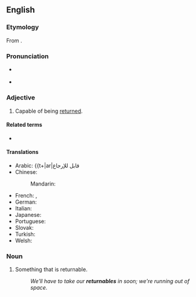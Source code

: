 ==English==

===Etymology===
From {{etyl|frm|en}} {{m|frm|retournable}}.

=== Pronunciation ===

* {{a|RP}} {{IPA|en|/ɹɪˈtɜːnəb(ə)l/}}
* {{a|GA}} {{IPA|en|/ɹɪˈtɝnəb(ə)l/}}

===Adjective===
{{en-adj|-}}

# Capable of being [[return]]ed.

====Related terms====
{{rel-top|Terms related to the verb "return"}}
* {{l|en|return to form}}
{{rel-mid}}
{{rel-bottom}}

====Translations====
{{trans-top|to come or go back}}
* Arabic: {{t+|ar|قابل للإرجاع
* Chinese:
*: Mandarin: {{t+|cmn|可退还|tr=kětuìhuán|sc=Hani}}
* French: {{t+|fr|consigné}}, {{t+|fr|consignée}}
* German: {{t+|de|zurückzugebend}}
* Italian: {{t+|it|restituibile}}
* Japanese: {{t+|ja|リターナブル, ritānaburu}}
* Portuguese: {{t+|pt|retornável}}
* Slovak: {{t|sk|vratný}}
* Turkish: {{t+|tr|depozitolu}}
* Welsh: {{t+|cy|dychweladwy}}
{{trans-bottom}}

===Noun===
{{en-noun|-}}

# Something that is returnable.
#: ''We'll have to take our '''returnables''' in soon; we're running out of space.''